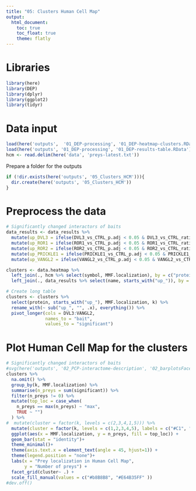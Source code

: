 ```yaml
---
title: "05: Clusters Human Cell Map"
output: 
  html_document:
    toc: true
    toc_float: true
    theme: flatly
---
```


# Libraries

```r
library(here)
library(DEP)
library(dplyr)
library(ggplot2)
library(tidyr)
```

# Data input

```r
load(here('outputs',  '01_DEP-processing', '01_DEP-heatmap-clusters.RData'))
load(here('outputs', '01_DEP-processing', '01_DEP-results-table.RData'))
hcm <- read.delim(here('data', 'preys-latest.txt'))
```

Prepare a folder for the outputs
```r
if (!dir.exists(here('outputs', '05_Clusters_HCM'))){
  dir.create(here('outputs', '05_Clusters_HCM'))
}
```

# Preprocess the data

```r
# Significantly changed interactors of baits
data_results <- data_results %>%
  mutate(up_DVL3 = ifelse(DVL3_vs_CTRL_p.adj < 0.05 & DVL3_vs_CTRL_ratio > 1, 1, 0)) %>%
  mutate(up_ROR1 = ifelse(ROR1_vs_CTRL_p.adj < 0.05 & ROR1_vs_CTRL_ratio > 1, 1, 0)) %>%
  mutate(up_ROR2 = ifelse(ROR2_vs_CTRL_p.adj < 0.05 & ROR2_vs_CTRL_ratio > 1, 1, 0)) %>%
  mutate(up_PRICKLE1 = ifelse(PRICKLE1_vs_CTRL_p.adj < 0.05 & PRICKLE1_vs_CTRL_ratio > 1, 1, 0)) %>%
  mutate(up_VANGL2 = ifelse(VANGL2_vs_CTRL_p.adj < 0.05 & VANGL2_vs_CTRL_ratio > 1, 1, 0))

clusters <- data.heatmap %>%
  left_join(., hcm %>% select(symbol, MMF.localization), by = c("protein" = "symbol")) %>%
  left_join(., data_results %>% select(name, starts_with("up_")), by = c("protein" = "name"))

# Create long table
clusters <- clusters %>%
  select(protein, starts_with("up_"), MMF.localization, k) %>%
  rename_with(~ sub("up_", "", .x), everything()) %>%
  pivot_longer(cols = DVL3:VANGL2,
               names_to = "bait",
               values_to = "significant")
```

# Plot Human Cell Map for the clusters
```r
# Significantly changed interactors of baits
#svg(here('outputs', '02_PCP-interactome-description', '02_barplotsFacet_clusters_reordered_upd.svg'))
clusters %>%
  na.omit() %>%
  group_by(k, MMF.localization) %>%
  summarise(n_preys = sum(significant)) %>%
  filter(n_preys != 0) %>%
  mutate(top_loc = case_when(
    n_preys == max(n_preys) ~ "max",
    TRUE ~ "")
  ) %>%
#  mutate(cluster = factor(k, levels = c(2,3,4,1,5))) %>%
  mutate(cluster = factor(k, levels = c(1,2,3,4,5), labels = c("#C1", "#C2", "#C3", "#C4", "#C5"))) %>%
  ggplot(aes(x = MMF.localization, y = n_preys, fill = top_loc)) +
  geom_bar(stat = "identity")+
  theme_minimal()+
  theme(axis.text.x = element_text(angle = 45, hjust=1)) +
  theme(legend.position = "none")+
  labs(x = "Prey localization in Human Cell Map",
       y = "Number of preys") + 
  facet_grid(cluster~ .) + 
  scale_fill_manual(values = c("#b8B8B8", "#E64B35FF" ))
#dev.off()
```



